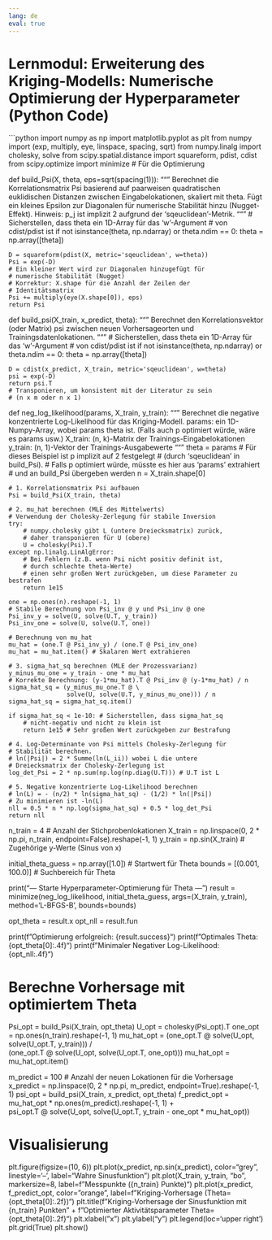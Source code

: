 ```yaml
---
lang: de
eval: true
---
```


# Lernmodul: Erweiterung des Kriging-Modells: Numerische Optimierung der Hyperparameter (Python Code)


```python
import numpy as np
import matplotlib.pyplot as plt
from numpy import (exp, multiply, eye, linspace, spacing, sqrt)
from numpy.linalg import cholesky, solve
from scipy.spatial.distance import squareform, pdist, cdist
from scipy.optimize import minimize # Für die Optimierung

def build_Psi(X, theta, eps=sqrt(spacing(1))):
    """
    Berechnet die Korrelationsmatrix Psi basierend auf paarweisen
    quadratischen euklidischen Distanzen zwischen Eingabelokationen,
    skaliert mit theta.
    Fügt ein kleines Epsilon zur Diagonalen für numerische Stabilität
    hinzu (Nugget-Effekt).
    Hinweis: p_j ist implizit 2 aufgrund der 'sqeuclidean'-Metrik.
    """
    # Sicherstellen, dass theta ein 1D-Array für das 'w'-Argument
    # von cdist/pdist ist
    if not isinstance(theta, np.ndarray) or theta.ndim == 0:
        theta = np.array([theta])

    D = squareform(pdist(X, metric='sqeuclidean', w=theta))
    Psi = exp(-D)
    # Ein kleiner Wert wird zur Diagonalen hinzugefügt für
    # numerische Stabilität (Nugget)
    # Korrektur: X.shape für die Anzahl der Zeilen der
    # Identitätsmatrix
    Psi += multiply(eye(X.shape[0]), eps)
    return Psi

def build_psi(X_train, x_predict, theta):
    """
    Berechnet den Korrelationsvektor (oder Matrix) psi zwischen
    neuen Vorhersageorten und Trainingsdatenlokationen.
    """
    # Sicherstellen, dass theta ein 1D-Array für das 'w'-Argument
    # von cdist/pdist ist
    if not isinstance(theta, np.ndarray) or theta.ndim == 0:
        theta = np.array([theta])

    D = cdist(x_predict, X_train, metric='sqeuclidean', w=theta)
    psi = exp(-D)
    return psi.T 
    # Transponieren, um konsistent mit der Literatur zu sein
    # (n x m oder n x 1)

def neg_log_likelihood(params, X_train, y_train):
    """
    Berechnet die negative konzentrierte Log-Likelihood für das Kriging-Modell.
    params: ein 1D-Numpy-Array, wobei params theta ist.
            (Falls auch p optimiert würde, wäre es params usw.)
    X_train: (n, k)-Matrix der Trainings-Eingabelokationen
    y_train: (n, 1)-Vektor der Trainings-Ausgabewerte
    """
    theta = params
    # Für dieses Beispiel ist p implizit auf 2 festgelegt
    # (durch 'sqeuclidean' in build_Psi).
    # Falls p optimiert würde, müsste es hier aus 'params' extrahiert
    # und an build_Psi übergeben werden
    n = X_train.shape[0]

    # 1. Korrelationsmatrix Psi aufbauen
    Psi = build_Psi(X_train, theta)

    # 2. mu_hat berechnen (MLE des Mittelwerts)
    # Verwendung der Cholesky-Zerlegung für stabile Inversion
    try:
        # numpy.cholesky gibt L (untere Dreiecksmatrix) zurück,
        # daher transponieren für U (obere)
        U = cholesky(Psi).T
    except np.linalg.LinAlgError:
        # Bei Fehlern (z.B. wenn Psi nicht positiv definit ist,
        # durch schlechte theta-Werte)
        # einen sehr großen Wert zurückgeben, um diese Parameter zu bestrafen
        return 1e15

    one = np.ones(n).reshape(-1, 1)
    # Stabile Berechnung von Psi_inv @ y und Psi_inv @ one
    Psi_inv_y = solve(U, solve(U.T, y_train))
    Psi_inv_one = solve(U, solve(U.T, one))

    # Berechnung von mu_hat
    mu_hat = (one.T @ Psi_inv_y) / (one.T @ Psi_inv_one)
    mu_hat = mu_hat.item() # Skalaren Wert extrahieren

    # 3. sigma_hat_sq berechnen (MLE der Prozessvarianz)
    y_minus_mu_one = y_train - one * mu_hat
    # Korrekte Berechnung: (y-1*mu_hat).T @ Psi_inv @ (y-1*mu_hat) / n
    sigma_hat_sq = (y_minus_mu_one.T @ \
                    solve(U, solve(U.T, y_minus_mu_one))) / n
    sigma_hat_sq = sigma_hat_sq.item()

    if sigma_hat_sq < 1e-10: # Sicherstellen, dass sigma_hat_sq
        # nicht-negativ und nicht zu klein ist
        return 1e15 # Sehr großen Wert zurückgeben zur Bestrafung

    # 4. Log-Determinante von Psi mittels Cholesky-Zerlegung für
    # Stabilität berechnen.
    # ln(|Psi|) = 2 * Summe(ln(L_ii)) wobei L die untere
    # Dreiecksmatrix der Cholesky-Zerlegung ist
    log_det_Psi = 2 * np.sum(np.log(np.diag(U.T))) # U.T ist L

    # 5. Negative konzentrierte Log-Likelihood berechnen
    # ln(L) = - (n/2) * ln(sigma_hat_sq) - (1/2) * ln(|Psi|)
    # Zu minimieren ist -ln(L)
    nll = 0.5 * n * np.log(sigma_hat_sq) + 0.5 * log_det_Psi
    return nll

n_train = 4  # Anzahl der Stichprobenlokationen
X_train = np.linspace(0, 2 * np.pi, n_train, endpoint=False).reshape(-1, 1)
y_train = np.sin(X_train)  # Zugehörige y-Werte (Sinus von x)

initial_theta_guess = np.array([1.0])  # Startwert für Theta
bounds = [(0.001, 100.0)]  # Suchbereich für Theta

print("\n--- Starte Hyperparameter-Optimierung für Theta ---")
result = minimize(neg_log_likelihood, initial_theta_guess,
                 args=(X_train, y_train),
                 method='L-BFGS-B', bounds=bounds)

opt_theta = result.x
opt_nll = result.fun

print(f"Optimierung erfolgreich: {result.success}")
print(f"Optimales Theta: {opt_theta[0]:.4f}")
print(f"Minimaler Negativer Log-Likelihood: {opt_nll:.4f}")

# Berechne Vorhersage mit optimiertem Theta
Psi_opt = build_Psi(X_train, opt_theta)
U_opt = cholesky(Psi_opt).T
one_opt = np.ones(n_train).reshape(-1, 1)
mu_hat_opt = (one_opt.T @ solve(U_opt, solve(U_opt.T, y_train))) / \
             (one_opt.T @ solve(U_opt, solve(U_opt.T, one_opt)))
mu_hat_opt = mu_hat_opt.item()

m_predict = 100  # Anzahl der neuen Lokationen für die Vorhersage
x_predict = np.linspace(0, 2 * np.pi, m_predict, endpoint=True).reshape(-1, 1)
psi_opt = build_psi(X_train, x_predict, opt_theta)
f_predict_opt = mu_hat_opt * np.ones(m_predict).reshape(-1, 1) + \
                psi_opt.T @ solve(U_opt, solve(U_opt.T, y_train - one_opt * mu_hat_opt))

# Visualisierung
plt.figure(figsize=(10, 6))
plt.plot(x_predict, np.sin(x_predict), color="grey", linestyle='--',
         label="Wahre Sinusfunktion")
plt.plot(X_train, y_train, "bo", markersize=8,
         label=f"Messpunkte ({n_train} Punkte)")
plt.plot(x_predict, f_predict_opt, color="orange",
         label=f"Kriging-Vorhersage (Theta={opt_theta[0]:.2f})")
plt.title(f"Kriging-Vorhersage der Sinusfunktion mit {n_train} Punkten\n" + 
          f"Optimierter Aktivitätsparameter Theta={opt_theta[0]:.2f}")
plt.xlabel("x")
plt.ylabel("y")
plt.legend(loc='upper right')
plt.grid(True)
plt.show()



